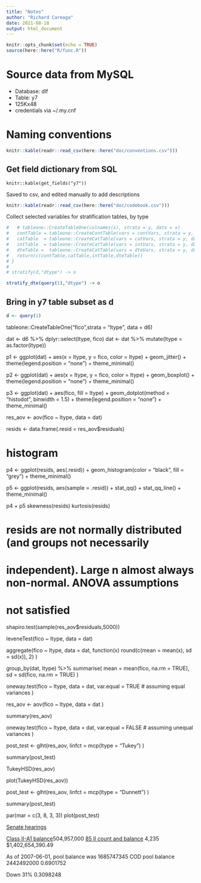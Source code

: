 ```yaml
---
title: "Notes"
author: "Richard Careaga"
date: 2021-08-18
output: html_document
---
```


```r
knitr::opts_chunk$set(echo = TRUE)
source(here::here("R/func.R"))
```

# Source data from MySQL

* Database: dlf
* Table: y7
* 125Kx48
* credentials via ~/.my.cnf

# Naming conventions

```r
knitr::kable(readr::read_csv(here::here("doc/conventions.csv")))
```


## Get field dictionary from SQL

    knitr::kable(get_fields("y7"))

Saved to csv, and edited manually to add descriptions

```r
knitr::kable(readr::read_csv(here::here("doc/codebook.csv")))
```

Collect selected variables for stratification tables, by type

```r
#   # tableone::CreateTableOne(colnames(x), strata = y, data = x)
#   contTable = tableone::CreateContTable(vars = contVars, strata = y, data = x)
#   catTable  = tableone::CreateCatTable(vars = catVars, strata = y, data = x)
#   intTable  = tableone::CreateCatTable(vars = intVars, strata = y, data = x)
#   dteTable =  tableone::CreateCatTable(vars = dteVars, strata = y, data = x)
#   return(c(contTable,catTable,intTable,dteTable))
# }
# 
# stratify(d,"dtype") -> o

stratify_dte(query(1),"dtype") -> o


```

## Bring in y7 table subset as d

```r
d <- query(1)
```


tableone::CreateTableOne("fico",strata = "ltype", data = d6)

dat <- d6 %>% dplyr::select(ltype, fico)
dat <- dat %>% mutate(ltype = as.factor(ltype))

p1 <- ggplot(dat) +
  aes(x = ltype, y = fico, color = ltype) +
  geom_jitter() +
  theme(legend.position = "none") +
  theme_minimal()

p2 <- ggplot(dat) +
  aes(x = ltype, y = fico, color = ltype) +
  geom_boxplot() +
  theme(legend.position = "none") +
  theme_minimal()

p3 <- ggplot(dat) +
  aes(fico, fill = ltype) +
  geom_dotplot(method = "histodot", binwidth = 1.5) +
  theme(legend.position = "none") +
  theme_minimal()

res_aov <- aov(fico ~ ltype, data = dat)

resids <- data.frame(.resid = res_aov$residuals)

# histogram
p4 <- ggplot(resids, aes(.resid)) +
  geom_histogram(color = "black", fill = "grey") +
  theme_minimal()

p5 <- ggplot(resids, aes(sample = .resid)) +
  stat_qq() +
  stat_qq_line() +
  theme_minimal()

p4 + p5
skewness(resids)
kurtosis(resids)

# resids are not normally distributed (and groups not necessarily
# independent). Large n almost always non-normal. ANOVA assumptions
# not satisfied

shapiro.test(sample(res_aov$residuals,5000))

leveneTest(fico ~ ltype, data = dat)

aggregate(fico ~ ltype,
          data = dat,
          function(x) round(c(mean = mean(x), sd = sd(x)), 2)
)


group_by(dat, ltype) %>%
  summarise(
    mean = mean(fico, na.rm = TRUE),
    sd = sd(fico, na.rm = TRUE)
  )


oneway.test(fico ~ ltype,
            data = dat,
            var.equal = TRUE # assuming equal variances
)

res_aov <- aov(fico ~ ltype,
               data = dat
)

summary(res_aov)


oneway.test(fico ~ ltype,
            data = dat,
            var.equal = FALSE # assuming unequal variances
)

post_test <- glht(res_aov,
                  linfct = mcp(ltype = "Tukey")
)

summary(post_test)

TukeyHSD(res_aov)

plot(TukeyHSD(res_aov))

post_test <- glht(res_aov,
                  linfct = mcp(ltype = "Dunnett")
)

summary(post_test)

par(mar = c(3, 8, 3, 3))
plot(post_test)

[Senate hearings](https://www.govinfo.gov/content/pkg/CHRG-111shrg57319/html/CHRG-111shrg57319.htm)

[Class II-A1 balance](https://www.sec.gov/Archives/edgar/data/0001350315/000127727706000178/finallongbeach_20061.htm)504,957,000
[85 II count and balance](https://www.sec.gov/Archives/edgar/data/0001350315/000127727706000178/finallongbeach_20061.htm) 4,235 $1,402,654,390.49

As of 2007-06-01, pool balance was 1685747345
COD pool balance 2442492000
0.6901752

Down 31% 0.3098248


	


